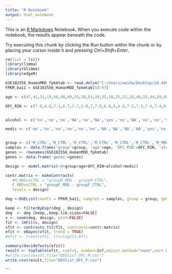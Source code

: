 ---
title: "R Notebook"
output: html_notebook
---

This is an [R Markdown](http://rmarkdown.rstudio.com) Notebook. When you execute code within the notebook, the results appear beneath the code. 

Try executing this chunk by clicking the *Run* button within the chunk or by placing your cursor inside it and pressing *Ctrl+Shift+Enter*. 

```{r}
rm(list = ls())
library(limma)
library(Glimma)
library(edgeR)

GSE102556_HumanMDD_fpkmtab <- read.delim("C:/Users/weida/Desktop/20.440/Project/GSE102556_HumanMDD_fpkmtab.txt", row.names=1)
FPKM_ba11 = GSE102556_HumanMDD_fpkmtab[50:97]
```

```{r}
age <- c(47,41,31,19,46,40,49,33,38,53,39,55,38,25,22,28,46,55,44,29,68,39,40,63,25,54,48,67,46,32,52,55,79,64,72,41,29,45,48,82,36,52,60,22,68,59,59,51)

OFC_RIN <- c(7.9,6.8,7.1,6.7,7.7,5.8,7,7.8,6.8,8,4.8,7.5,7.5,7.4,7.4,6.1,6.9,6.9,7.3,5.7,8.8,6.8,7.8,6.5,6.2,8.3,7.9,6.8,6.1,8.2,5.7,8.5,6.8,9.1,5.7,6.7,8,7.4,8,8.0,7.6,8.3,7.9,6.1,8.3,7.3,7.4,8.3)


alcohol <- c('no','no','no','NA','no','NA','yes','no','NA','no','no','yes','NA','NA','no','NA','NA','No','NA','no','yes','no','NA','yes','NA','No','no','yes','no','NA','NA','No','no','no','no','NA','NA','no','NA','NA','No','NA','no','NA','NA','NA','NA','no')

medic <- c('no','no','no','no','no','no','NA','NA','NA','NA','yes','no','NA','NA','yes','no','yes','yes','yes','no','NA','yes','yes','yes','yes','yes','no','no','no','yes','no','yes','no','yes','no','NA','NA','yes','NA','NA','yes','NA','no','no','NA','yes','NA','no')


group <- c('M_CTRL','M_CTRL','M_CTRL','M_CTRL','M_CTRL','M_CTRL','M_MDD','M_CTRL','M_CTRL','M_MDD','M_MDD','M_CTRL','M_MDD','F_MDD','M_MDD','M_MDD','F_MDD','F_MDD','F_CTRL','M_MDD','M_MDD','M_MDD','F_MDD','M_MDD','F_MDD','F_MDD','M_MDD','M_MDD','M_CTRL','F_MDD','M_CTRL','F_MDD','F_CTRL','M_MDD','F_CTRL','F_MDD','M_CTRL','F_CTRL','F_MDD','F_CTRL','F_MDD','F_MDD','F_CTRL','F_CTRL','F_CTRL','F_MDD','M_CTRL','F_CTRL')
samples <- data.frame('group'=group, 'age'=age, 'OFC_RIN'=OFC_RIN, 'alcohol'=alcohol, 'medic'=medic)
genes <- rownames(GSE102556_HumanMDD_fpkmtab)
genes <- data.frame('genes'=genes)

```


```{r}
design <- model.matrix(~0+group+age+OFC_RIN+alcohol+medic)

contr.matrix <- makeContrasts(
   #M_MDDvsCTRL = "groupM_MDD - groupM_CTRL", 
   F_MDDvsCTRL = "groupF_MDD - groupF_CTRL", 
   levels = design)

deg <-DGEList(counts = FPKM_ba11, samples = samples, group = group, genes = genes, remove.zeros = TRUE)

keep <- filterByExpr(deg , design) 
deg  <- deg [keep,,keep.lib.sizes=FALSE]
v <- voom(deg, design, plot=FALSE)
fit <- lmFit(v, design)
vfit <- contrasts.fit(fit, contrasts=contr.matrix)
efit <- eBayes(vfit, trend = TRUE)
#efit <- treat(efit, lfc=log2(1.07))


```

```{r}
summary(decideTests(efit))
result <- topTable(efit, coef=1, number=Inf,adjust.method="none",sort.by="logFC", p.value=0.05, confint=FALSE)
#write.csv(result,file="DEGlist_OFC_M.csv")
write.csv(result,file="DEGlist_OFC_F.csv")
```
```











